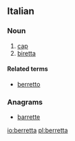==Italian==

===Noun===
{{it-noun|berrett|f|a|e}}

# [[cap]]
# [[biretta]]

====Related terms====
* [[berretto]]

===Anagrams===
* [[barrette#Italian|barrette]]

[[io:berretta]]
[[pl:berretta]]